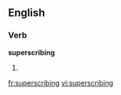 
==English==

===Verb===
'''superscribing'''

# {{present participle of|superscribe}}

[[fr:superscribing]]
[[vi:superscribing]]